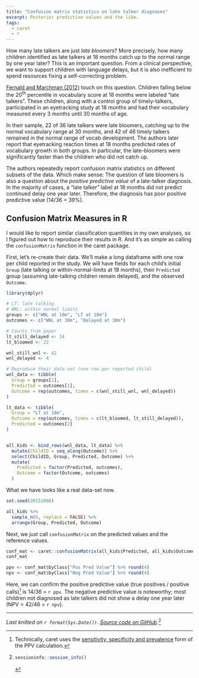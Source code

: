 ```yaml
---
title: "Confusion matrix statistics on late talker diagnoses"
excerpt: Posterior predictive values and the like.
tags:
  - caret
  - r
---
```


How many late talkers are just _late bloomers_? More precisely, how many
children identified as late talkers at 18 months catch up to the normal range
by one year later? This is an important question. From a clinical perspective,
we want to support children with language delays, but it is also inefficient to
spend resources fixing a self-correcting problem.

[Fernald and Marchman (2012)](https://www.ncbi.nlm.nih.gov/pmc/articles/PMC3266972/) 
touch on this question. Children falling below the 20<sup>th</sup> percentile in
vocabulary score at 18 months were labeled "late talkers". These children, along
with a control group of timely-talkers, participated in an eyetracking study at
18 months and had their vocabulary measured every 3 months until 30 months of
age.

In their sample, 22 of 36 late talkers were late bloomers, catching up to the
normal vocabulary range at 30 months, and 42 of 46 timely talkers remained in
the normal range of vocab development. The authors later report that eyetracking
reaction times at 18 months predicted rates of vocabulary growth in both groups.
In particular, the late-bloomers were significantly faster than the children who
did not catch up.

The authors repeatedly report confusion matrix statistics on different subsets
of the data. Which make sense: The question of late bloomers is also a question
about the _positive predictive value_ of a late-talker diagnosis. In the
majority of cases, a "late talker" label at 18 months did not predict continued
delay one year later. Therefore, the diagnosis has poor positive predictive
value (14/36 = 39%).

## Confusion Matrix Measures in R

I would like to report similar classification quantities in my own analyses, so
I figured out how to reproduce their results in R. And it's as simple as calling
the `confusionMatrix` function in the caret package. 

First, let's re-create their data. We'll make a long dataframe with one row
per child reported in the study. We will have fields for each child's initial
`Group` (late talking or within-normal-limits at 18 months), their `Predicted`
group (assuming late-talking children remain delayed), and the observed
`Outcome`.

```r
library(dplyr)

# LT: late talking
# WNL: within normal limits
groups <- c("WNL at 18m", "LT at 18m")
outcomes <- c("WNL at 30m", "Delayed at 30m")

# Counts from paper
lt_still_delayed <- 14
lt_bloomed <- 22

wnl_still_wnl <- 42
wnl_delayed <- 4

# Reproduce their data-set (one row per reported child)
wnl_data <- tibble(
  Group = groups[1],
  Predicted = outcomes[1],
  Outcome = rep(outcomes, times = c(wnl_still_wnl, wnl_delayed))
)

lt_data <- tibble(
  Group = "LT at 18m",
  Outcome = rep(outcomes, times = c(lt_bloomed, lt_still_delayed)),
  Predicted = outcomes[2]
)


all_kids <- bind_rows(wnl_data, lt_data) %>%
  mutate(ChildID = seq_along(Outcome)) %>% 
  select(ChildID, Group, Predicted, Outcome) %>% 
  mutate(
    Predicted = factor(Predicted, outcomes),
    Outcome = factor(Outcome, outcomes)
  )
```

What we have looks like a real data-set now.

```r
set.seed(20151006)
```

```r
all_kids %>% 
  sample_n(8, replace = FALSE) %>% 
  arrange(Group, Predicted, Outcome)
```

Next, we just call `confusionMatrix` on the predicted values and the reference
values.

```r
conf_mat <- caret::confusionMatrix(all_kids$Predicted, all_kids$Outcome)
conf_mat
```

```r
ppv <- conf_mat$byClass["Pos Pred Value"] %>% round(4)
npv <- conf_mat$byClass["Neg Pred Value"] %>% round(4)
```

Here, we can confirm the positive predictive value (true positives / positive
calls)[^PPV] is 14/36 = `r ppv`. The negative predictive value is noteworthy;
most children not diagnosed as late talkers did not show a delay one year later
(NPV = 42/46 = `r npv`).

***

*Last knitted on `r format(Sys.Date())`. [Source code on
GitHub](`r file.path(git2r::remote_url(remote = "origin"), "blob/master/_R", knitr::current_input())`).*[^si] 

[^si]: 
    ```r
    sessioninfo::session_info()
    ```

[^PPV]: Technically, caret uses the [sensitivity, specificity and prevalence](https://en.wikipedia.org/wiki/Positive_and_negative_predictive_values) form of the PPV calculation.
